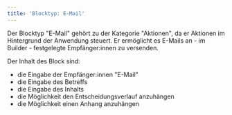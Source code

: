 ```yaml
---
title: 'Blocktyp: E-Mail'
---
```


Der Blocktyp "E-Mail" gehört zu der Kategorie "Aktionen", da er Aktionen im Hintergrund der Anwendung steuert. Er ermöglicht es E-Mails an - im Builder - festgelegte Empfänger\:innen zu versenden.

Der Inhalt des Block sind:

* die Eingabe der Empfänger\:innen "E-Mail"
* die Eingabe des Betreffs
* die Eingabe des Inhalts
* die Möglichkeit den Entscheidungsverlauf anzuhängen
* die Möglichkeit einen Anhang anzuhängen
